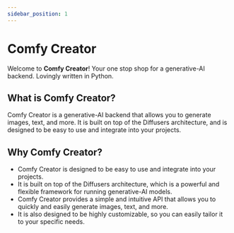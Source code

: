 ```yaml
---
sidebar_position: 1
---
```


# Comfy Creator

Welcome to **Comfy Creator**! Your one stop shop for a generative-AI backend. Lovingly written in Python.

## What is Comfy Creator?

Comfy Creator is a generative-AI backend that allows you to generate images, text, and more. It is built on top of the
Diffusers architecture, and is designed to be easy to use and integrate into your projects.

## Why Comfy Creator?

- Comfy Creator is designed to be easy to use and integrate into your projects.
- It is built on top of the Diffusers architecture, which is a powerful and flexible framework for running generative-AI
  models.
- Comfy Creator provides a simple and intuitive API that allows you to quickly and easily generate images, text, and
  more.
- It is also designed to be highly customizable, so you can easily tailor it to your specific needs.
